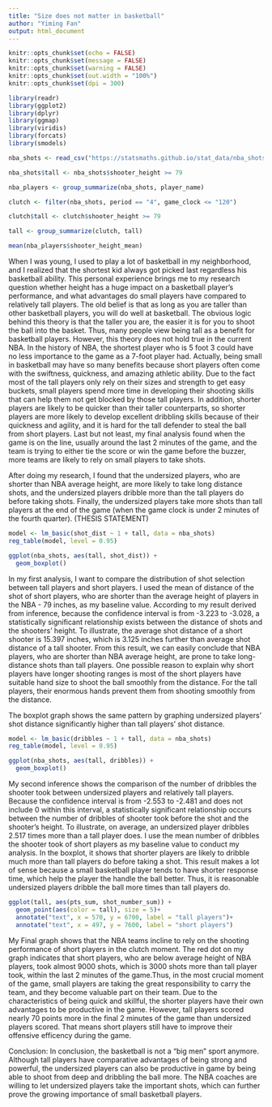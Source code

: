 ---
title: "Size does not matter in basketball"
author: "Yiming Fan"
output: html_document
---

```{r setup, include=FALSE, message=FALSE, warning=FALSE}
knitr::opts_chunk$set(echo = FALSE)
knitr::opts_chunk$set(message = FALSE)
knitr::opts_chunk$set(warning = FALSE)
knitr::opts_chunk$set(out.width = "100%")
knitr::opts_chunk$set(dpi = 300)

library(readr)
library(ggplot2)
library(dplyr)
library(ggmap)
library(viridis)
library(forcats)
library(smodels)
```



```{r}

nba_shots <- read_csv("https://statsmaths.github.io/stat_data/nba_shots.csv")


```

```{r}
nba_shots$tall <- nba_shots$shooter_height >= 79

nba_players <- group_summarize(nba_shots, player_name)

```


```{r}
clutch <- filter(nba_shots, period == "4", game_clock <= "120")

clutch$tall <- clutch$shooter_height >= 79

tall <- group_summarize(clutch, tall)


```

```{r}
mean(nba_players$shooter_height_mean)
```

When I was young, I used to play a lot of basketball in my neighborhood, and I realized that the shortest kid always got picked last regardless his basketball ability. This personal experience brings me to my research question whether height has a huge impact on a basketball player's performance, and what advantages do small players have compared to relatively tall players. The old belief is that as long as you are taller than other basketball players, you will do well at basketball. The obvious logic behind this theory is that the taller you are, the easier it is for you to shoot the ball into the basket. Thus, many people view being tall as a benefit for basketball players. However, this theory does not hold true in the current NBA. In the history of NBA, the shortest player who is 5 foot 3 could have no less importance to the game as a 7-foot player had.  Actually, being small in basketball may have so many benefits because short players often come with the swiftness, quickness, and amazing athletic ability. Due to the fact most of the tall players only rely on their sizes and strength to get easy buckets, small players spend more time in developing their shooting skills that can help them not get blocked by those tall players. In addition, shorter players are likely to be quicker than their taller counterparts, so shorter players are more likely to develop excellent dribbling skills because of their quickness and agility, and it is hard for the tall defender to steal the ball from short players. Last but not least, my final analysis found when the game is on the line, usually around the last 2 minutes of the game, and the team is trying to either tie the score or win the game before the buzzer, more teams are likely to rely on small players to take shots. 

After doing my research, I found that the undersized players, who are shorter than NBA average height, are more likely to take long distance shots, and the undersized players dribble more than the tall players do before taking shots. Finally, the undersized players take more shots than tall players at the end of the game (when the game clock is under 2 minutes of the fourth quarter). (THESIS STATEMENT)
```{r}

model <- lm_basic(shot_dist ~ 1 + tall, data = nba_shots)
reg_table(model, level = 0.95)
```

```{r}
ggplot(nba_shots, aes(tall, shot_dist)) +
  geom_boxplot()
```

In my first analysis, I want to compare the distribution of shot selection between tall players and short players.  I used the mean of distance of the shot of short players, who are shorter than the average height of players in the NBA - 79 inches, as my baseline value. According to my result derived from inference, because the confidence interval is from -3.223 to -3.028, a statistically significant relationship exists between the distance of shots and the shooters' height. To illustrate, the average shot distance of a short shooter is 15.397 inches, which is 3.125 inches further than average shot distance of a tall shooter. From this result, we can easily conclude that NBA players, who are shorter than NBA average height, are prone to take long-distance shots than tall players. One possible reason to explain why short players have longer shooting ranges is most of the short players have suitable hand size to shoot the ball smoothly from the distance. For the tall players, their enormous hands prevent them from shooting smoothly from the distance.   

The boxplot graph shows the same pattern by graphing undersized players' shot distance significantly higher than tall players' shot distance. 

```{r}
model <- lm_basic(dribbles ~ 1 + tall, data = nba_shots)
reg_table(model, level = 0.95)
```
```{r}
ggplot(nba_shots, aes(tall, dribbles)) +
  geom_boxplot()
```
My second inference shows the comparison of the number of dribbles the shooter took between undersized players and relatively tall players. Because the confidence interval is from -2.553 to -2.481 and does not include 0 within this interval, a statistically significant relationship occurs between the number of dribbles of shooter took before the shot and the shooter's height. To illustrate, on average, an undersized player dribbles 2.517 times more than a tall player does. I use the mean number of dribbles the shooter took of short players as my baseline value to conduct my analysis. In the boxplot, it shows that shorter players are likely to dribble much more than tall players do before taking a shot. This result makes a lot of sense because a small basketball player tends to have shorter response time, which help the player the handle the ball better. Thus, it is reasonable undersized players dribble the ball more times than tall players do. 

```{r}

ggplot(tall, aes(pts_sum, shot_number_sum)) +
  geom_point(aes(color = tall), size = 5)+
  annotate("text", x = 570, y = 6700, label = "tall players")+
  annotate("text", x = 497, y = 7600, label = "short players")

```
My Final graph shows that the NBA teams incline to rely on the shooting performance of short players in the clutch moment. The red dot on my graph indicates that short players, who are below average height of NBA players, took almost 9000 shots, which is 3000 shots more than tall player took, within the last 2 minutes of the game.Thus, in the most crucial moment of the game, small players are taking the great responsibility to carry the team, and they become valuable part on their team. Due to the characteristics of being quick and skillful, the shorter players have their own advantages to be productive in the game. However, tall players scored nearly 70 points more in the final 2 minutes of the game than undersized players scored. That means short players still have to improve their offensive efficency during the game. 

Conclusion:
In conclusion, the basketball is not a "big men" sport anymore. Although tall players have comparative advantages of being strong and powerful, the undersized players can also be productive in game by being able to shoot from deep and dribbling the ball more. The NBA coaches are willing to let undersized players take the important shots, which can further prove the growing importance of small basketball players.  
